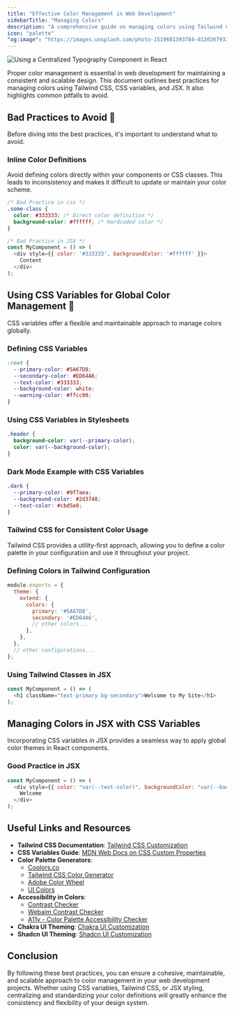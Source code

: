 ```yaml
---
title: "Effective Color Management in Web Development"
sidebarTitle: "Managing Colors"
description: "A comprehensive guide on managing colors using Tailwind CSS, CSS variables, and JSX, including good and bad practices."
icon: "palette"
"og:image": "https://images.unsplash.com/photo-1519681393784-d120267933ba?q=80&w=3270&auto=format&fit=crop&ixlib=rb-4.0.3"
---
```


<Frame>
  <img
    style={{ borderRadius: "0.5rem" }}
    alt="Using a Centralized Typography Component in React"
    src="https://images.unsplash.com/photo-1519681393784-d120267933ba?q=80&w=3270&auto=format&fit=crop&ixlib=rb-4.0.3"
  />
</Frame>

Proper color management is essential in web development for maintaining a consistent and scalable design. This document outlines best practices for managing colors using Tailwind CSS, CSS variables, and JSX. It also highlights common pitfalls to avoid.

## Bad Practices to Avoid 📛

Before diving into the best practices, it's important to understand what to avoid.

### Inline Color Definitions

Avoid defining colors directly within your components or CSS classes. This leads to inconsistency and makes it difficult to update or maintain your color scheme.

```css
/* Bad Practice in css */
.some-class {
  color: #333333; /* Direct color definition */
  background-color: #ffffff; /* Hardcoded color */
}
```

```js
/* Bad Practice in JSX */
const MyComponent = () => (
  <div style={{ color: '#333333', backgroundColor: '#ffffff' }}>
    Content
  </div>
);
```

## Using CSS Variables for Global Color Management 🎨

CSS variables offer a flexible and maintainable approach to manage colors globally.

### Defining CSS Variables

```css
:root {
  --primary-color: #5A67D8;
  --secondary-color: #ED64A6;
  --text-color: #333333;
  --background-color: white;
  --warning-color: #ffcc00;
}
```

### Using CSS Variables in Stylesheets

```css
.header {
  background-color: var(--primary-color);
  color: var(--background-color);
}
```

### Dark Mode Example with CSS Variables

```css
.dark {
  --primary-color: #9f7aea;
  --background-color: #2d3748;
  --text-color: #cbd5e0;
}
```

### Tailwind CSS for Consistent Color Usage

Tailwind CSS provides a utility-first approach, allowing you to define a color palette in your configuration and use it throughout your project.

### Defining Colors in Tailwind Configuration

```js tailwind.config.js
module.exports = {
  theme: {
    extend: {
      colors: {
        primary: '#5A67D8',
        secondary: '#ED64A6',
        // other colors...
      },
    },
  },
  // other configurations...
};
```

### Using Tailwind Classes in JSX

```js
const MyComponent = () => (
  <h1 className="text-primary bg-secondary">Welcome to My Site</h1>
);
```

## Managing Colors in JSX with CSS Variables

Incorporating CSS variables in JSX provides a seamless way to apply global color themes in React components.

### Good Practice in JSX

```js
const MyComponent = () => (
  <div style={{ color: "var(--text-color)", backgroundColor: "var(--background-color)" }}>
    Welcome
  </div>
);
```

## Useful Links and Resources

- **Tailwind CSS Documentation**: [Tailwind CSS Customization](https://tailwindcss.com/docs/customizing-colors)
- **CSS Variables Guide**: [MDN Web Docs on CSS Custom Properties](https://developer.mozilla.org/en-US/docs/Web/CSS/Using_CSS_custom_properties)
- **Color Palette Generators**:
  - [Coolors.co](https://coolors.co)
  - [Tailwind CSS Color Generator](https://uicolors.app/create)
  - [Adobe Color Wheel](https://color.adobe.com/create/color-wheel)
  - [UI Colors](https://uicolors.app/create)
- **Accessibility in Colors**:
  - [Contrast Checker](https://coolors.co/contrast-checker/112a46-acc8e5)
  - [Webaim Contrast Checker](https://webaim.org/resources/contrastchecker)
  - [A11y - Color Palette Accessibility Checker](https://color.a11y.com)
- **Chakra UI Theming**: [Chakra UI Customization](https://chakra-ui.com/docs/styled-system/customize-theme)
- **Shadcn UI Theming**: [Shadcn UI Customization](https://ui.shadcn.com/themes)


## Conclusion

By following these best practices, you can ensure a cohesive, maintainable, and scalable approach to color management in your web development projects. Whether using CSS variables, Tailwind CSS, or JSX styling, centralizing and standardizing your color definitions will greatly enhance the consistency and flexibility of your design system.
